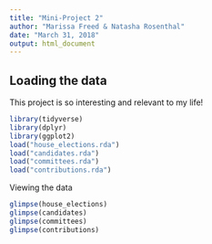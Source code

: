 ```yaml
---
title: "Mini-Project 2"
author: "Marissa Freed & Natasha Rosenthal"
date: "March 31, 2018"
output: html_document
---
```



## Loading the data

This project is so interesting and relevant to my life!

```r
library(tidyverse)
library(dplyr)
library(ggplot2)
load("house_elections.rda")
load("candidates.rda")
load("committees.rda")
load("contributions.rda")
```
Viewing the data
```r
glimpse(house_elections)
glimpse(candidates)
glimpse(committees)
glimpse(contributions)
```
